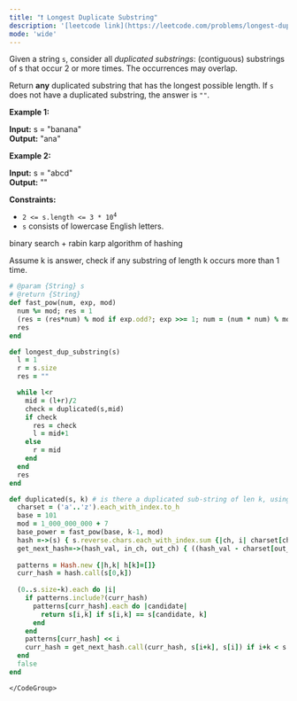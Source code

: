 ```yaml
---
title: "❗️ Longest Duplicate Substring"
description: '[leetcode link](https://leetcode.com/problems/longest-duplicate-substring/description/)'
mode: 'wide'
---
```

<Tabs>
  <Tab title="Question" icon="circle-question" iconType="regular">
    <Card>
      <p>Given a string <code>s</code>, consider all <em>duplicated substrings</em>: (contiguous) substrings of s that occur 2 or more times.&nbsp;The occurrences&nbsp;may overlap.</p>  <p>Return <strong>any</strong> duplicated&nbsp;substring that has the longest possible length.&nbsp;If <code>s</code> does not have a duplicated substring, the answer is <code>&quot;&quot;</code>.</p>   <p><strong class="example">Example 1:</strong></p> <strong>Input:</strong> s = "banana" <br/> <strong>Output:</strong> "ana" <p><strong class="example">Example 2:</strong></p> <strong>Input:</strong> s = "abcd" <br/> <strong>Output:</strong> ""   <p><strong>Constraints:</strong></p>  <ul>  <li><code>2 &lt;= s.length &lt;= 3 * 10<sup>4</sup></code></li>  <li><code>s</code> consists of lowercase English letters.</li> </ul> 
    </Card>
  </Tab>
  <Tab title="Solution" icon="lightbulb" iconType="regular" >
    <Card>
      binary search + rabin karp algorithm of hashing

Assume k is answer, check if any substring of length k occurs more than 1 time.
</Card>
  <Expandable title="code">
    <CodeGroup dropdown>
```ruby title="Longest Duplicate Substring" lines
# @param {String} s
# @return {String}
def fast_pow(num, exp, mod)
  num %= mod; res = 1
  (res = (res*num) % mod if exp.odd?; exp >>= 1; num = (num * num) % mod) while exp > 0
  res
end

def longest_dup_substring(s)
  l = 1
  r = s.size
  res = ""

  while l<r
    mid = (l+r)/2
    check = duplicated(s,mid)
    if check
      res = check
      l = mid+1
    else
      r = mid
    end
  end
  res
end

def duplicated(s, k) # is there a duplicated sub-string of len k, using rabin-karp
  charset = ('a'..'z').each_with_index.to_h
  base = 101
  mod = 1_000_000_000 + 7
  base_power = fast_pow(base, k-1, mod)
  hash =->(s) { s.reverse.chars.each_with_index.sum {|ch, i| charset[ch] * fast_pow(base, i, mod)} % mod }
  get_next_hash=->(hash_val, in_ch, out_ch) { ((hash_val - charset[out_ch] * base_power) * base + charset[in_ch]) % mod }
  
  patterns = Hash.new {|h,k| h[k]=[]}
  curr_hash = hash.call(s[0,k])
  
  (0..s.size-k).each do |i|
    if patterns.include?(curr_hash)
      patterns[curr_hash].each do |candidate|
        return s[i,k] if s[i,k] == s[candidate, k]
      end
    end
    patterns[curr_hash] << i
    curr_hash = get_next_hash.call(curr_hash, s[i+k], s[i]) if i+k < s.size
  end
  false
end

```
    </CodeGroup>
  </Expandable>
  </Tab>
</Tabs>